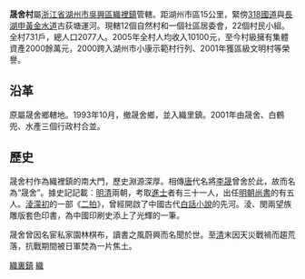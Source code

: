 {{notability unreferenced|time=2010-07-24T13:38:34+00:00}}
{{unreferenced|time=2010-07-24T13:38:34+00:00}}
'''晟舍村'''屬[[浙江省|浙江省]][[湖州市|湖州市]][[吳興區|吳興區]][[織裡鎮|織裡鎮]]管轄。距湖州市區15公里，緊傍[[318國道|318國道]]與[[長湖申航道|長湖申黃金水道]]古荻塘運河。現轄12個自然村和一個社區居委會，22個村民小組。全村731戶，總人口2077人。2005年全村人均收入10100元，至今村級擁有集體資產2000餘萬元，2000跨入湖州市小康示範村行列、2001年獲區級文明村等榮譽。

== 沿革 ==
原屬晟舍鄉轄地。1993年10月，撤晟舍鄉，並入織里鎮。2001年由晟舍、白鶴兜、水產三個行政村合並。

== 歷史 ==
晟舍村作為織裡鎮的南大門，歷史淵源深厚。相傳[[唐|唐]]代名將[[李晟|李晟]]曾舍於此，故而名為“晟舍”。據史記記載：[[明|明]][[清|清]]兩朝，考取[[進士|進士]]者有三十一人，出任[[明朝|明朝]][[尚書|尚書]]的有五人。[[淩濛初|淩濛初]]的一部《[[二拍|二拍]]》，曾經開啟了中國古代[[白話小說|白話小說]]的先河。淩、閔兩望族雕版套色印書，為中國印刷史添上了光輝的一筆。

晟舍曾因名宦私家園林棋布，讀書之風蔚興而名聞於世。至[[清|清]]末因天災戰禍而趨荒落，抗戰期間被日軍焚為一片焦土。

[[Category:吳興區|織裏鎮]]
[[Category:湖州市行政村|織]]